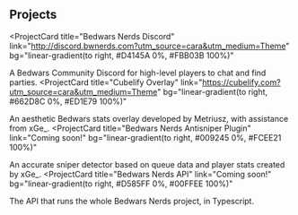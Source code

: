 ## Projects

<ProjectCard
  title="Bedwars Nerds Discord"
  link="http://discord.bwnerds.com?utm_source=cara&utm_medium=Theme"
  bg="linear-gradient(to right, #D4145A 0%, #FBB03B 100%)"
>
  A Bedwars Community Discord for high-level players to chat and find parties.
</ProjectCard>
<ProjectCard
  title="Cubelify Overlay"
  link="https://cubelify.com?utm_source=cara&utm_medium=Theme"
  bg="linear-gradient(to right, #662D8C 0%, #ED1E79 100%)"
>
  An aesthetic Bedwars stats overlay developed by Metriusz, with assistance from xGe_.
</ProjectCard>
<ProjectCard
  title="Bedwars Nerds Antisniper Plugin"
  link="Coming soon!"
  bg="linear-gradient(to right, #009245 0%, #FCEE21 100%)"
>
  An accurate sniper detector based on queue data and player stats created by xGe_.
</ProjectCard>
<ProjectCard
  title="Bedwars Nerds API"
  link="Coming soon!"
  bg="linear-gradient(to right, #D585FF 0%, #00FFEE 100%)"
>
  The API that runs the whole Bedwars Nerds project, in Typescript.
</ProjectCard>
